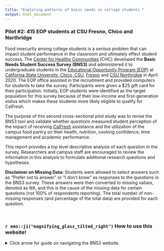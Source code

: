 ```yaml
---
title: "Exploring patterns of basic needs in college students "
output: html_document
---
```


### Pilot #2: 415 EOP students at CSU Fresno, Chico and Northridge

Food insecurity among college students is a serious problem that can impact student performance in the classroom and ultimately effect student success. The [Center for Healthy Communities](https://www.csuchico.edu/chc/) (CHC) developed the **Basic Needs Student Success Survey (BNS3)** and administered it to undergraduate students in the [Educational Opportunity Program (EOP)](https://www2.calstate.edu/attend/student-services/eop) at [California State University, Chico, CSU](https://www.csuchico.edu/eop/), [Fresno](https://www.fresnostate.edu/studentaffairs/eop/abouteop.html) and [CSU Northridge](https://www.csun.edu/csun-eop) in April 2020. The EOP office assisted in the recruitment and provided computers for students to take the survey. Participants were given a \$25 gift card for their participation. Initially, EOP students were identified as the target population for this survey because of their low-income and first-generation status which makes these students more likely eligible to qualify for CalFresh.

The purpose of this second cross-sectional pilot study was to revise the BNS3 tool and validate whether questions measured student perception of the impact of receiving [CalFresh](https://www.csuchico.edu/calfresh/index.shtml) assistance and the utilization of the campus food pantry on their health, nutrition, cooking confidence, time management and academic performance.

This report provides a top level descriptive analysis of each question in the survey. Researchers and campus staff are encouraged to review the information in this analysis to formulate additional research questions and hypotheses.

**Disclaimer on Missing Data:** Students were allowed to select answers such as "Prefer not to answer" or "I don't know" as responses to the questions in the BNS3 survey. These answers were then converted to missing values, denoted as *NA*, and this is the cause of the missing data for certain questions (not 100% of respondents reporting). The total number of non-missing responses (and percentage of the total data) are provided for each question. 

<br />

### `r emo::ji("magnifying_glass_tilted_right")` How to use this website!
<details>
<summary> Click arrow for guide on navigating the BNS3 website. </summary>
*To be filled in...*
</details>
<br />
